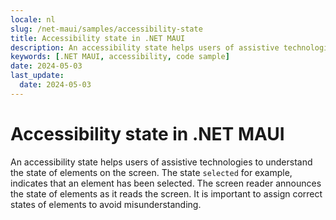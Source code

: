 ```yaml
---
locale: nl
slug: /net-maui/samples/accessibility-state
title: Accessibility state in .NET MAUI
description: An accessibility state helps users of assistive technologies to understand the state of elements on the screen.
keywords: [.NET MAUI, accessibility, code sample]
date: 2024-05-03
last_update:
  date: 2024-05-03
---
```


# Accessibility state in .NET MAUI

An accessibility state helps users of assistive technologies to understand the state of elements on the screen. The state `selected` for example, indicates that an element has been selected. The screen reader announces the state of elements as it reads the screen. It is important to assign correct states of elements to avoid misunderstanding.

<CodeSample id="accessibility-state" platform="net-maui" locale="en"/>
